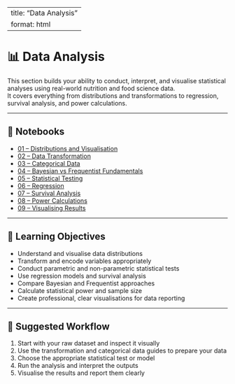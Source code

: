 
---
title: "Data Analysis"
format: html
---

# 📊 Data Analysis

This section builds your ability to conduct, interpret, and visualise statistical analyses using real-world nutrition and food science data.  
It covers everything from distributions and transformations to regression, survival analysis, and power calculations.

---

## 🧪 Notebooks

- [01 – Distributions and Visualisation](01_distributions_and_visualisation.ipynb)
- [02 – Data Transformation](02_data_transformation.ipynb)
- [03 – Categorical Data](03_categorical_data.ipynb)
- [04 – Bayesian vs Frequentist Fundamentals](04_bayesian_vs_frequentist.ipynb)
- [05 – Statistical Testing](05_statistical_testing.ipynb)
- [06 – Regression](06_regression.ipynb)
- [07 – Survival Analysis](07_survival_analysis.ipynb)
- [08 – Power Calculations](08_power_calculations.ipynb)
- [09 – Visualising Results](09_visualising_results.ipynb)

---

## 🎯 Learning Objectives

- Understand and visualise data distributions
- Transform and encode variables appropriately
- Conduct parametric and non-parametric statistical tests
- Use regression models and survival analysis
- Compare Bayesian and Frequentist approaches
- Calculate statistical power and sample size
- Create professional, clear visualisations for data reporting

---

## 🧠 Suggested Workflow

1. Start with your raw dataset and inspect it visually
2. Use the transformation and categorical data guides to prepare your data
3. Choose the appropriate statistical test or model
4. Run the analysis and interpret the outputs
5. Visualise the results and report them clearly

